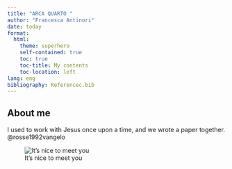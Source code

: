```yaml
---
title: "ARCA QUARTO "
author: "Francesca Antinori"
date: today
format: 
  html:
    theme: superhero
    self-contained: true  
    toc: true                
    toc-title: My contents   
    toc-location: left       
lang: eng
bibliography: Referencec.bib
---
```


## About me 

I used to work with Jesus once upon a time, and we wrote a paper together. @rosse1992vangelo

![It's nice to meet you](Img/Image1.jpg)
